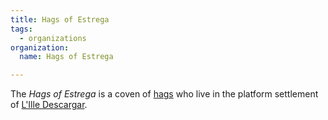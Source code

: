 ```yaml
---
title: Hags of Estrega
tags:
  - organizations
organization:
  name: Hags of Estrega

---
```


<Stub />

The *Hags of Estrega* is a coven of [hags](/world/misc/hags/) who live in the
platform settlement of [L'Ille Descargar](/world/locations/l-ille-descargar/).

